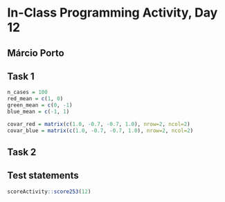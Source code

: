 # In-Class Programming Activity, Day 12

## Márcio Porto

## Task 1

```r
n_cases = 100
red_mean = c(1, 0)
green_mean = c(0, -1)
blue_mean = c(-1, 1)

covar_red = matrix(c(1.0, -0.7, -0.7, 1.0), nrow=2, ncol=2)
covar_blue = matrix(c(1.0, -0.7, -0.7, 1.0), nrow=2, ncol=2) 
```

## Task 2



## Test statements

```r
scoreActivity::score253(12)
```